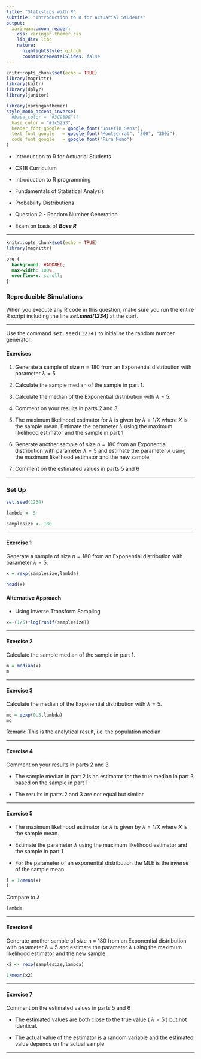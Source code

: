 ```yaml
---
title: "Statistics with R"
subtitle: "Introduction to R for Actuarial Students"
output:
  xaringan::moon_reader:
    css: xaringan-themer.css
    lib_dir: libs
    nature:
      highlightStyle: github
      countIncrementalSlides: false
---
```



```r
knitr::opts_chunk$set(echo = TRUE)
library(magrittr)
library(knitr)
library(dplyr)
library(janitor)


```

```r
library(xaringanthemer)
style_mono_accent_inverse(
  #base_color = "#3C989E")(
  base_color = "#1c5253",
  header_font_google = google_font("Josefin Sans"),
  text_font_google   = google_font("Montserrat", "300", "300i"),
  code_font_google   = google_font("Fira Mono")
)
```


* Introduction to R for Actuarial Students

* CS1B Curriculum

* Introduction to R programming
* Fundamentals of Statistical Analysis
* Probability Distributions

* Question 2 - Random Number Generation
* Exam on basis of ***Base R*** 

---


```r
knitr::opts_chunk$set(echo = TRUE)
library(magrittr)
```

```css
pre {
  background: #ADD8E6;
  max-width: 100%;
  overflow-x: scroll;
}
```

### Reproducible Simulations


When you execute any R code in this question, make sure you run the entire R script 
including the line ***set.seed(1234)*** at the start.

---

Use the command <tt>set.seed(1234)</tt> to initialise the random number generator. 


#### Exercises
1.  Generate a sample of size $n = 180$ from an Exponential distribution 
with parameter $\lambda  = 5$. 

2. Calculate the sample median of the sample in part 1.

3. Calculate the median of the Exponential distribution with $\lambda  = 5$. 

4. Comment on your results in parts 2 and 3. 

5.  The maximum likelihood estimator for $\lambda$ is given by $\lambda = 1/X$ where $X$ is the sample 
mean. Estimate the parameter $\lambda$  using the maximum likelihood estimator and 
the sample in part 1

6. Generate another sample of size $n = 180$ from an Exponential 
distribution with parameter $\lambda  = 5$ and estimate the parameter $\lambda$  using 
the maximum likelihood estimator and the new sample. 

7. Comment on the estimated values in parts 5 and 6


---

### Set Up 

```r
set.seed(1234) 

lambda <- 5

samplesize <- 180

```

---

#### Exercise 1

Generate a sample of size $n = 180$ from an Exponential distribution 
with parameter $\lambda  = 5$. 
  
```r
x = rexp(samplesize,lambda) 

```

```r
head(x)
```


#### Alternative Approach

* Using Inverse Transform Sampling

```r
x=-(1/5)*log(runif(samplesize))
```

---

#### Exercise 2

Calculate the sample median of the sample in part 1.

```r
m = median(x) 
m 
```

---

#### Exercise 3

Calculate the median of the Exponential distribution with $\lambda  = 5$. 

```r
mq = qexp(0.5,lambda)
mq 
```

Remark: This is the analytical result, i.e. the population median

---

#### Exercise 4

Comment on your results in parts 2 and 3.

* The sample median in part 2 is an estimator for the true median in part 3 based
on the sample in part 1 

* The results in parts 2 and 3 are not equal but similar 

---

#### Exercise 5

* The maximum likelihood estimator for $\lambda$ is given by $\lambda = 1/X$ where $X$ is the sample 
mean. 

* Estimate the parameter $\lambda$  using the maximum likelihood estimator and 
the sample in part 1



* For the parameter of an exponential distribution the MLE is the inverse of the
sample mean

```r
l = 1/mean(x) 
l 
```

Compare to $\lambda$

```r
lambda
```
---

#### Exercise 6

Generate another sample of size n = 180 from an Exponential distribution with parameter $\lambda$  = 5 and estimate the parameter $\lambda$ using the maximum likelihood estimator and the new sample. 

```r
x2 <- rexp(samplesize,lambda)

1/mean(x2) 
```

---

#### Exercise 7

Comment on the estimated values in parts 5 and 6

* The estimated values are both close to the true value ( $\lambda = 5$ ) but not identical. 

* The actual value of the estimator is a random variable and the estimated value depends on the actual sample


---